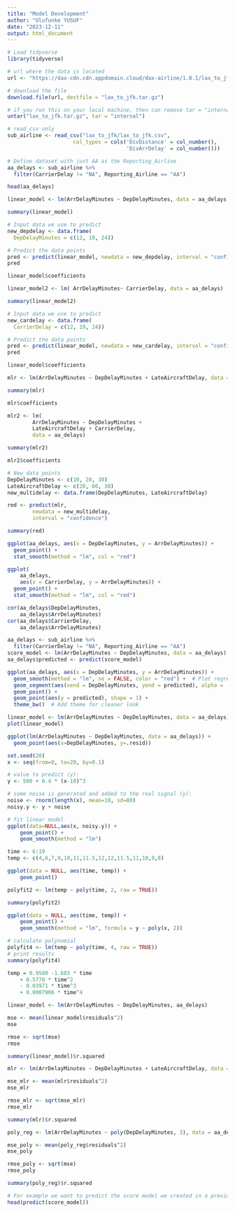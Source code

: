 ---
title: "Model Development"
author: "Olufunke YUSUF"
date: "2023-12-11"
output: html_document
---

```{r}
# Load tidyverse
library(tidyverse)
```

```{r}
# url where the data is located
url <- "https://dax-cdn.cdn.appdomain.cloud/dax-airline/1.0.1/lax_to_jfk.tar.gz"

# download the file
download.file(url, destfile = "lax_to_jfk.tar.gz")

# if you run this on your local machine, then can remove tar = "internal" 
untar("lax_to_jfk.tar.gz", tar = "internal")

# read_csv only 
sub_airline <- read_csv("lax_to_jfk/lax_to_jfk.csv",
                     col_types = cols('DivDistance' = col_number(), 
                                      'DivArrDelay' = col_number()))
```

```{r}
# Define dataset with just AA as the Reporting_Airline
aa_delays <- sub_airline %>%
  filter(CarrierDelay != "NA", Reporting_Airline == "AA")

head(aa_delays)
```


```{r}
linear_model <- lm(ArrDelayMinutes ~ DepDelayMinutes, data = aa_delays)
```


```{r}
summary(linear_model)
```

```{r}
# Input data we use to predict
new_depdelay <- data.frame(
  DepDelayMinutes = c(12, 19, 24))

# Predict the data points
pred <- predict(linear_model, newdata = new_depdelay, interval = "confidence")
pred
```

```{r}
linear_model$coefficients
```


```{r}
linear_model2 <- lm( ArrDelayMinutes~ CarrierDelay, data = aa_delays)
```


```{r}
summary(linear_model2)
```


```{r}
# Input data we use to predict
new_cardelay <- data.frame(
  CarrierDelay = c(12, 19, 24))

# Predict the data points
pred <- predict(linear_model, newdata = new_cardelay, interval = "confidence")
pred
```


```{r}
linear_model$coefficients
```


```{r}
mlr <- lm(ArrDelayMinutes ~ DepDelayMinutes + LateAircraftDelay, data = aa_delays)

summary(mlr)
```
```{r}
mlr$coefficients
```


```{r}
mlr2 <- lm(
        ArrDelayMinutes ~ DepDelayMinutes + 
        LateAircraftDelay + CarrierDelay, 
        data = aa_delays)

summary(mlr2)  
```


```{r}
mlr2$coefficients
```


```{r}
# New data points
DepDelayMinutes <- c(10, 20, 30)
LateAircraftDelay <- c(20, 60, 30)
new_multidelay <- data.frame(DepDelayMinutes, LateAircraftDelay)
```


```{r}
red <- predict(mlr, 
        newdata = new_multidelay, 
        interval = "confidence")  
```


```{r}
summary(red)
```


```{r}
ggplot(aa_delays, aes(x = DepDelayMinutes, y = ArrDelayMinutes)) +
  geom_point() + 
  stat_smooth(method = "lm", col = "red")
```


```{r}
ggplot(
    aa_delays, 
    aes(x = CarrierDelay, y = ArrDelayMinutes)) +
  geom_point() + 
  stat_smooth(method = "lm", col = "red")
```


```{r}
cor(aa_delays$DepDelayMinutes, 
    aa_delays$ArrDelayMinutes)
cor(aa_delays$CarrierDelay, 
    aa_delays$ArrDelayMinutes)
```
```{r}
aa_delays <- sub_airline %>%
  filter(CarrierDelay != "NA", Reporting_Airline == "AA")
score_model <- lm(ArrDelayMinutes ~ DepDelayMinutes, data = aa_delays)
aa_delays$predicted <- predict(score_model)

ggplot(aa_delays, aes(x = DepDelayMinutes, y = ArrDelayMinutes)) +
  geom_smooth(method = "lm", se = FALSE, color = "red") +  # Plot regression slope
  geom_segment(aes(xend = DepDelayMinutes, yend = predicted), alpha = .2) +  # alpha to fade lines
  geom_point() +
  geom_point(aes(y = predicted), shape = 1) +
  theme_bw()  # Add theme for cleaner look
```


```{r}
linear_model <- lm(ArrDelayMinutes ~ DepDelayMinutes, data = aa_delays)
plot(linear_model)
```


```{r}
ggplot(lm(ArrDelayMinutes ~ DepDelayMinutes, data = aa_delays)) +
  geom_point(aes(x=DepDelayMinutes, y=.resid))
```


```{r}
set.seed(20)
x <- seq(from=0, to=20, by=0.1)

# value to predict (y):
y <- 500 + 0.4 * (x-10)^3

# some noise is generated and added to the real signal (y):
noise <- rnorm(length(x), mean=10, sd=80)
noisy.y <- y + noise
```


```{r}
# fit linear model
ggplot(data=NULL,aes(x, noisy.y)) + 
    geom_point() + 
    geom_smooth(method = "lm")
```


```{r}
time <- 6:19
temp <- c(4,6,7,9,10,11,11.5,12,12,11.5,11,10,9,8)

ggplot(data = NULL, aes(time, temp)) + 
    geom_point() 
```


```{r}
polyfit2 <- lm(temp ~ poly(time, 2, raw = TRUE))

summary(polyfit2)
```


```{r}
ggplot(data = NULL, aes(time, temp)) + 
    geom_point() + 
    geom_smooth(method = "lm", formula = y ~ poly(x, 2)) 
```


```{r}
# calculate polynomial
polyfit4 <- lm(temp ~ poly(time, 4, raw = TRUE))
# print results
summary(polyfit4)
```


```{r}
temp = 0.9580 -1.683 * time 
    + 0.5770 * time^2 
    - 0.03971 * time^3 
    + 0.0007906 * time^4
```


```{r}
linear_model <- lm(ArrDelayMinutes ~ DepDelayMinutes, aa_delays)
```


```{r}
mse <- mean(linear_model$residuals^2)
mse
```


```{r}
rmse <- sqrt(mse)
rmse
```


```{r}
summary(linear_model)$r.squared
```


```{r}
mlr <- lm(ArrDelayMinutes ~ DepDelayMinutes + LateAircraftDelay, data = aa_delays)

mse_mlr <- mean(mlr$residuals^2)
mse_mlr

rmse_mlr <- sqrt(mse_mlr)
rmse_mlr

summary(mlr)$r.squared

```
```{r}
poly_reg <- lm(ArrDelayMinutes ~ poly(DepDelayMinutes, 3), data = aa_delays)

mse_poly <- mean(poly_reg$residuals^2)
mse_poly

rmse_poly <- sqrt(mse)
rmse_poly

summary(poly_reg)$r.squared
```


```{r}
# For example we want to predict the score model we created in a previous section
head(predict(score_model))
```


```{r}
```


```{r}
```


```{r}
```

